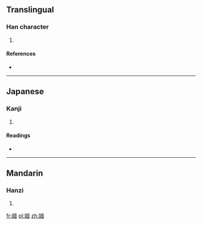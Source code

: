 ==Translingual==

===Han character===
{{Han char|rn=38|rad=女|as=09|sn=12|four=4146<sub>0</sub>|canj=女一田中 (VMWL)|ids=⿰[[女]][[面]]}}

# {{defn|Han|sort=女09}}

====References====
* {{Han ref|kx=0266.400|dkj=06501|dj=0534.030|hdz=21064.130|uh=5A94|ud=23188|bh=D8B6|bd=55478}}

----

==Japanese==

===Kanji===
{{ja-kanji|grade=|rs=女09}}

# {{defn|lang=ja|sort=女09}}

====Readings====
* {{ja-readings|on=[[べん]] (ben), [[めん]] (men)|kun=[[ねたむ]] (netamu)}}

----

==Mandarin==

===Hanzi===
{{cmn-hanzi|pin=[[mián]] ([[mian2]])|wg=mien<sup>2</sup>}}

# {{defn|lang=cmn|sort=女09}}

[[fr:媔]]
[[pl:媔]]
[[zh:媔]]